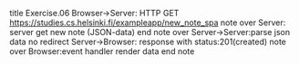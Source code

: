 
title Exercise.06
Browser->Server:  HTTP GET https://studies.cs.helsinki.fi/exampleapp/new_note_spa
note over Server:
server get new note (JSON-data)
end note over 
Server->Server:parse json data no redirect 
Server->Browser: response with status:201(created)
note over Browser:event handler render data
end note